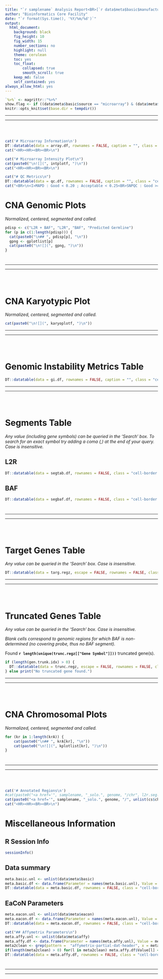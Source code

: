 ```yaml
---
title: "`r samplename` Analysis Report<BR>[`r data$meta$basic$manufacturer` `r data$meta$basic$type`]<BR><BR>"
author: "Bioinformatics Core Facility"
date: "`r format(Sys.time(), '%Y/%m/%d')`"
output:
  html_document:
    background: black
    fig_height: 10
    fig_width: 15
    number_sections: no
    highlight: null
    theme: cerulean
    toc: yes
    toc_float:
        collapsed: true
        smooth_scroll: true
    keep_md: false
    self_contained: yes
always_allow_html: yes
---
```


```r
`%>%` <- magrittr::"%>%"
show.flag <- if ((data$meta$basic$source == "microarray") & (data$meta$basic$manufacturer == "Affymetrix")) TRUE else FALSE
knitr::opts_knit$set(base.dir = tempdir())
```

***
***

<BR><BR>

```r
cat('# Microarray Information\n')
DT::datatable(data = array.df, rownames = FALSE, caption = "", class = "cell-border display", selection = "none", filter = "none", extensions = list("Buttons" = NULL), options = list(dom = "Bt", lengthChange = FALSE, paging = FALSE, info = FALSE, autoWidth = FALSE, ordering = FALSE, buttons = list('copy', list(extend = 'print', message = paste0("Microarray information export for sample ", samplename)), list(extend = 'collection', buttons = list('csv', 'excel', list(extend = 'pdf', orientation = "landscape", pageSize = "A4")), text = 'Export')))) %>% DT::formatStyle(colnames(array.df), "text-align" = "center")
cat("<HR><HR><BR><BR>\n")
```

<!-- *** -->
<!-- *** -->

<!-- <BR><BR> -->

```r
cat("# Microarray Intensity Plot\n")
cat(paste0("\n![](", intplotf, ")\n"))
cat("<HR><HR><BR><BR>\n")
```

<!-- *** -->
<!-- *** -->

<!-- <BR><BR> -->

```r
cat("# QC Metrics\n")
DT::datatable(data = qc.df, rownames = FALSE, caption = "", class = "cell-border display", selection = "none", filter = "none", extensions = list("Buttons" = NULL), options = list(dom = "Bt", lengthChange = FALSE, paging = FALSE, info = FALSE, autoWidth = FALSE, ordering = FALSE, columnDefs = list(list(targets = c(7:9), visible = FALSE)), buttons = list('copy', list(extend = 'print', message = paste0("QC metrics table export for sample ", samplename)), list(extend = 'collection', buttons = list('csv', 'excel', list(extend = 'pdf', orientation = "landscape", pageSize = "A4")), text = 'Export')))) %>% DT::formatStyle('MAPD', 'mapd.flag', backgroundColor = qc.df$mapd.flag) %>% DT::formatStyle('SNPQC', 'snpqc.flag', backgroundColor = qc.df$snpqc.flag) %>% DT::formatStyle('WavinessSd', 'waviness.flag', backgroundColor = qc.df$waviness.flag) %>% DT::formatStyle(colnames(qc.df), "text-align" = "center") %>% DT::formatRound(columns = 1:4, 3)
cat("<BR>\n<I>MAPD : Good < 0.20 ; Acceptable < 0.25<BR>SNPQC : Good >= 26<BR>WavinessSd : Good < 0.12</I><HR><HR><BR><BR>\n")
```

<!-- <BR> -->

<!-- _MAPD : Good < 0.20 ; Acceptable < 0.25_   -->
<!-- _SNPQC : Good >= 26_   -->
<!-- _WavinessSd : Good < 0.12_   -->

<!-- *** -->
<!-- *** -->

<!-- <BR><BR> -->

# CNA Genomic Plots {.tabset .tabset-fade .tabset-pills}
_Normalized, centered, segmented and called._

```r
pdisp <- c("L2R + BAF", "L2R", "BAF", "Predicted Germline")
for (p in c(1:length(pdisp))) {
  cat(paste0("\n## ", pdisp[p], "\n"))
  gpng <- gplotlist[p]
  cat(paste0("\n![](", gpng, ")\n"))
}
```

#

***
***

<BR><BR>

# CNA Karyotypic Plot

_Normalized, centered, segmented and called._

```r
cat(paste0("\n![](", karyoplotf, ")\n"))
```

***
***

<BR><BR>

# Genomic Instability Metrics Table
```r
DT::datatable(data = gi.df, rownames = FALSE, caption = "", class = "cell-border display", selection = "none", filter = "none", extensions = list("Buttons" = NULL), plugins = "natural", options = list(dom = "Bt", lengthChange = FALSE, paging = FALSE, info = FALSE, autoWidth = FALSE, ordering = FALSE, buttons = list('copy', list(extend = 'print', message = paste0("Genomic instability mùetrics table export for sample ", samplename)), list(extend = 'collection', buttons = list('csv', 'excel', list(extend = 'pdf', orientation = "landscape", pageSize = "A4")), text = 'Export')))) %>% DT::formatStyle(colnames(gi.df)[1], "text-align" = "left") %>% DT::formatStyle(colnames(gi.df)[2:6], "text-align" = "right") %>% DT::formatRound(columns = 6, 2)
```

***
***

<BR><BR>

# Segments Table {.tabset .tabset-fade .tabset-pills}

_Any value (including gene symbols) can be queried in the 'Search' box. To search for an exact symbol try adding a coma (,) at the end of your query. Case is insensitive._

## L2R

```r
DT::datatable(data = segtab.df, rownames = FALSE, class = "cell-border display", filter = list(position = "bottom", clear = TRUE, plain = FALSE), extensions = list("Buttons" = NULL, "Scroller" = NULL, "ColReorder" = NULL), options = list(dom = "Bfti", searchHighlight = FALSE, lengthChange = FALSE, scrollY = "700px", scrollCollapse = TRUE, paging = TRUE, deferRender = TRUE, scrollX = TRUE, info = TRUE, search = list(regex = TRUE, smart = FALSE, caseInsen = TRUE), autoWidth = FALSE, columnDefs = list(list(targets = c(11,12), visible = FALSE), list(type = 'natural', targets = 0)), ordering = TRUE, buttons = list('copy', list(extend = 'collection', buttons = list('csv', 'excel'), text = 'Export'), I("colvis")), scroller = TRUE, colReorder = list(realtime = FALSE))) %>% DT::formatStyle('Status', backgroundColor = DT::styleEqual(l2r.segstat, l2r.segcol), fontWeight = 'bold', color = "white") %>% DT::formatStyle('L2R', 'l2rbold', fontWeight = DT::styleEqual(c(0, 1), c('normal', 'bold'))) %>% DT::formatStyle(colnames(segtab.df)[c(1,5,6,7)], "text-align" = "center") %>% DT::formatStyle(colnames(segtab.df)[c(2:4)], "text-align" = "right")
```

## BAF

```r
DT::datatable(data = segbaf.df, rownames = FALSE, class = "cell-border display", filter = list(position = "bottom", clear = TRUE, plain = FALSE), extensions = list("Buttons" = NULL, "Scroller" = NULL, "ColReorder" = NULL), plugins = "natural", options = list(dom = "Bfti", searchHighlight = FALSE, lengthChange = FALSE, scrollY = "700px", scrollCollapse = TRUE, paging = TRUE, deferRender = TRUE, scrollX = TRUE, info = TRUE, search = list(regex = TRUE, smart = FALSE, caseInsen = TRUE), autoWidth = FALSE, columnDefs = list(list(targets = c(10), visible = FALSE), list(type = 'natural', targets = 0)), ordering = TRUE, buttons = list('copy', list(extend = 'collection', buttons = list('csv', 'excel'), text = 'Export'), I("colvis")), scroller = TRUE, colReorder = list(realtime = FALSE))) %>% DT::formatStyle('Status', backgroundColor = DT::styleEqual(baf.segstat, baf.segcol), fontWeight = 'bold', color = "white") %>% DT::formatStyle(colnames(segtab.df)[c(1,5,6,7)], "text-align" = "center") %>% DT::formatStyle(colnames(segtab.df)[c(2:4)], "text-align" = "right")
```

#

***
***

<BR><BR>

# Target Genes Table

_Any value can be queried in the 'Search' box. Case is insensitive._

```r
DT::datatable(data = targ.regz, escape = FALSE, rownames = FALSE, class = "cell-border display", filter = list(position = "bottom", clear = TRUE, plain = FALSE), extensions = list("Buttons" = NULL, "FixedColumns" = NULL, "Scroller" = NULL, "ColReorder" = NULL), plugins = "natural", options = list(dom = "Bfti", searchHighlight = FALSE, lengthChange = FALSE, scrollY = "700px", scrollCollapse = TRUE, paging = TRUE, deferRender = TRUE, scrollX = TRUE, info = TRUE, search = list(regex = TRUE, smart = FALSE, caseInsen = TRUE), autoWidth = TRUE, ordering = TRUE, columnDefs = list(list(targets = c(16), visible = FALSE), list(type = 'natural', targets = c(0,1))), buttons = list('copy', list(extend = 'print', message = paste0("Targets table export for sample ", samplename)), list(extend = 'collection', buttons = list('csv', 'excel', list(extend = 'pdf', orientation = "landscape", pageSize = "A4")), text = 'Export'), I("colvis")), fixedColumns = TRUE, scroller = TRUE, colReorder = list(realtime = FALSE, fixedColumnsLeft = 1))) %>% DT::formatStyle('L2R Status', backgroundColor = DT::styleEqual(l2r.segstat, l2r.segcol), fontWeight = 'bold', color = "white") %>% DT::formatStyle('BAF Status', backgroundColor = DT::styleEqual(baf.segstat, baf.segcol), fontWeight = 'bold', color = "white") %>% DT::formatStyle('L2R Value', 'l2rbold', fontWeight = DT::styleEqual(c(0, 1), c('normal', 'bold'))) %>% DT::formatStyle('Target Symbol', fontWeight = 'bold') %>% DT::formatStyle(colnames(targ.regz)[c(1,2,6,7,11,14)], "text-align" = "center") %>% DT::formatStyle(colnames(targ.regz)[c(3:5,8:10,12,13,15,16)], "text-align" = "right")
```

***
***

<BR><BR>

# Truncated Genes Table

_Any value can be queried in the 'Search' box. Case is insensitive._

_Blank cells correspond to genomic regions for which BAF is non-determined (no covering probe, thus no BAF segment)._

Found __`r length(unique(trunc.regz[["Gene Symbol"]]))`__ truncated gene(s).

```r

if (length(gen.trunk.idx) > 0) {
  DT::datatable(data = trunc.regz, escape = FALSE, rownames = FALSE, class = "cell-border display", filter = list(position = "bottom", clear = TRUE, plain = FALSE), extensions = list("Buttons" = NULL, "FixedColumns" = NULL, "Scroller" = NULL, "ColReorder" = NULL), plugins = "natural", options = list(dom = "Bfti", searchHighlight = FALSE, lengthChange = FALSE, scrollY = "700px", scrollCollapse = TRUE, paging = TRUE, deferRender = TRUE, scrollX = TRUE, info = TRUE, search = list(regex = TRUE, smart = FALSE, caseInsen = TRUE), autoWidth = TRUE, ordering = TRUE, columnDefs = list(list(targets = c(16), visible = FALSE), list(type = 'natural', targets = c(0,1))), buttons = list('copy', list(extend = 'print', message = paste0("Targets table export for sample ", samplename)), list(extend = 'collection', buttons = list('csv', 'excel', list(extend = 'pdf', orientation = "landscape", pageSize = "A4")), text = 'Export'), I("colvis")), fixedColumns = TRUE, scroller = TRUE, colReorder = list(realtime = FALSE, fixedColumnsLeft = 1))) %>% DT::formatStyle('L2R Status', backgroundColor = DT::styleEqual(l2r.segstat, l2r.segcol), fontWeight = 'bold', color = "white") %>% DT::formatStyle('BAF Status', backgroundColor = DT::styleEqual(baf.segstat, baf.segcol), fontWeight = 'bold', color = "white") %>% DT::formatStyle('L2R Value', 'l2rbold', fontWeight = DT::styleEqual(c(0, 1), c('normal', 'bold'))) %>% DT::formatStyle('Gene Symbol', fontWeight = 'bold') %>% DT::formatStyle(colnames(trunc.regz)[c(1,2,6,7,11,14)], "text-align" = "center") %>% DT::formatStyle(colnames(trunc.regz)[c(3:5,8:10,12,13,15,16)], "text-align" = "right")
} else print("No truncated gene found.")
```

***
***

<BR><BR>

# CNA Chromosomal Plots {.tabset .tabset-fade .tabset-pills}

_Normalized, centered, segmented and called._

```r
for (kr in 1:length(krA)) {
    cat(paste0("\n## ", krA[kr], "\n"))
    cat(paste0("\n![](", kplotlist[kr], ")\n"))
}
```

#

***
***

<BR><BR>

```r
cat('# Annotated Regions\n')
#cat(paste0("<a href='", samplename, "_solo.", genome, "/chr", l2r.seg.obj$pos$Chrom[1], ".html' target=_new> Open SOLO </a>\n"))
cat(paste0("<a href='", samplename, "_solo.", genome, "/", unlist(cs$chr2chrom[segtab.df$Chr[segtab.df$Status != "Normal"][1]]), ".html' target=_new> Open SOLO </a>\n"))
cat("<HR><HR><BR><BR>\n")
```

<!-- # Annotated Regions -->
<!-- <a href='`r paste0(samplename, "_Cut.", genome, "/chr", l2r.seg.obj$pos$Chrom[1])`.html' target=_new> Open SOLO </a> -->

<!-- *** -->
<!-- *** -->

<!-- <BR><BR> -->

# Miscellaneous Information {.tabset .tabset-fade .tabset-pills}
## R Session Info
```r
sessionInfo()
```

## Data summary
```r
meta.basic.unl <- unlist(data$meta$basic)
meta.basic.df <- data.frame(Parameter = names(meta.basic.unl), Value = meta.basic.unl, stringsAsFactors = FALSE)
DT::datatable(data = meta.basic.df, rownames = FALSE, class = "cell-border display", selection = "none", filter = "none", extensions = list("Buttons" = NULL, "Scroller" = NULL), options = list(dom = "Bfti", searchHighlight = FALSE, lengthChange = FALSE, paging = TRUE, info = FALSE, autoWidth = FALSE, ordering = FALSE, search = list(regex = TRUE, smart = FALSE, caseInsen = TRUE), scrollY = "700px", scrollCollapse = TRUE, buttons = list('copy', list(extend = 'print', message = paste0("Parameters table export for sample ", samplename)), list(extend = 'collection', buttons = list('csv', 'excel', list(extend = 'pdf', orientation = "landscape", pageSize = "A4")), text = 'Export')), scroller = TRUE))
```

## EaCoN Parameters
```r
meta.eacon.unl <- unlist(data$meta$eacon)
meta.eacon.df <- data.frame(Parameter = names(meta.eacon.unl), Value = meta.eacon.unl, stringsAsFactors = FALSE)
DT::datatable(data = meta.eacon.df, rownames = FALSE, class = "cell-border display", selection = "none", filter = "none", extensions = list("Buttons" = NULL, "Scroller" = NULL), options = list(dom = "Bfti", searchHighlight = FALSE, lengthChange = FALSE, paging = TRUE, info = FALSE, autoWidth = FALSE, ordering = FALSE, search = list(regex = TRUE, smart = FALSE, caseInsen = TRUE), scrollY = "700px", scrollCollapse = TRUE, buttons = list('copy', list(extend = 'print', message = paste0("Parameters table export for sample ", samplename)), list(extend = 'collection', buttons = list('csv', 'excel', list(extend = 'pdf', orientation = "landscape", pageSize = "A4")), text = 'Export')), scroller = TRUE))
```

```r
cat("## Affymetrix Parameters\n")
meta.affy.unl <- unlist(data$meta$affy)
meta.affy.df <- data.frame(Parameter = names(meta.affy.unl), Value = meta.affy.unl, stringsAsFactors = FALSE)
meta2clean <- grep(pattern =  "affymetrix-partial-dat-header", x = meta.affy.df$Parameter)
if(length(meta2clean) > 0) for(l in meta2clean) meta.affy.df$Value[l] <- gsub(x = meta.affy.df$Value[l], pattern = "[ ]+\024", replacement = "")
DT::datatable(data = meta.affy.df, rownames = FALSE, class = "cell-border display", selection = "none", filter = "none", extensions = list("Buttons" = NULL, "Scroller" = NULL), options = list(dom = "Bfti", searchHighlight = FALSE, lengthChange = FALSE, paging = TRUE, info = FALSE, autoWidth = FALSE, ordering = FALSE, search = list(regex = TRUE, smart = FALSE, caseInsen = TRUE), scrollY = "700px", scrollCollapse = TRUE, buttons = list('copy', list(extend = 'print', message = paste0("Parameters table export for sample ", samplename)), list(extend = 'collection', buttons = list('csv', 'excel', list(extend = 'pdf', orientation = "landscape", pageSize = "A4")), text = 'Export')), scroller = TRUE))
```

#

***
***
